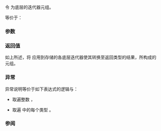 {{title|iter_move{{small|(ranges::cartesian_product_view::''iterator'')}}}}
{{cpp/ranges/cartesian_product_view/navbar}}
{{ddcl|since=c++23|
friend constexpr auto iter_move( const /*iterator*/&amp; i ) noexcept(/* 见下文 */)
}}

令 {{rlpi|/#数据成员|current_}} 为底层的迭代器元组。

等价于：{{c|return /*tuple-transform*/(ranges::iter_move, i.current_);}}

{{cpp/hidden friend|{{tt|cartesian_product_view::''iterator''&lt;Const&gt;}}}}

===参数===
{{par begin}}
{{par|i|迭代器}}
{{par end}}

===返回值===
如上所述，将 {{c|ranges::iter_move}} 应用到存储的各底层迭代器使其转换至返回类型的结果，所构成的元组。

===异常===
异常说明等价于如下表达式的逻辑与：
* {{c|noexcept(ranges::iter_move(std::get&lt;N&gt;(i.current_)))}} 取遍整数 {{c|1=0 ≤ N ≤ sizeof...(Vs)}}，
* {{c|std::is_nothrow_move_constructible_v&lt;ranges::range_rvalue_reference_t&lt;/*maybe-const*/&lt;Const, T&gt;&gt;&gt;}} 取遍 {{tt|First, Vs...}} 中的每个类型 {{tt|T}}。

===参阅===
{{dsc begin}}
{{dsc inc|cpp/iterator/ranges/dsc iter_move}}
{{dsc end}}

{{langlinks|de|en|es|ja|ru}}